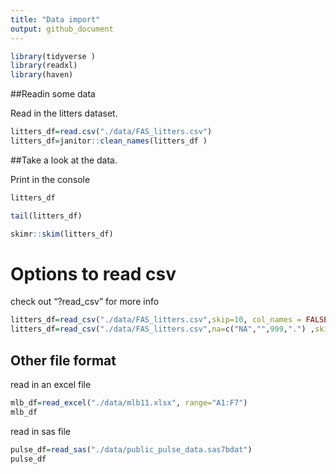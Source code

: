 ```yaml
---
title: "Data import"
output: github_document
---
```


```r
library(tidyverse )
library(readxl)
library(haven)
```
##Readin some data

Read in the litters dataset.

```r
litters_df=read.csv("./data/FAS_litters.csv")
litters_df=janitor::clean_names(litters_df )
```

##Take a look at the data.

Print in the console

```r
litters_df
```

```r
tail(litters_df)
```

```r
skimr::skim(litters_df)
```
# Options to read csv

check out "?read_csv" for more info

```r
litters_df=read_csv("./data/FAS_litters.csv",skip=10, col_names = FALSE) 
litters_df=read_csv("./data/FAS_litters.csv",na=c("NA","",999,".") ,skip=10, col_names = FALSE) 

```
## Other file format
read in an excel file

```r
mlb_df=read_excel("./data/mlb11.xlsx", range="A1:F7") 
mlb_df
```

read in sas file
```r
pulse_df=read_sas("./data/public_pulse_data.sas7bdat")
pulse_df
```

